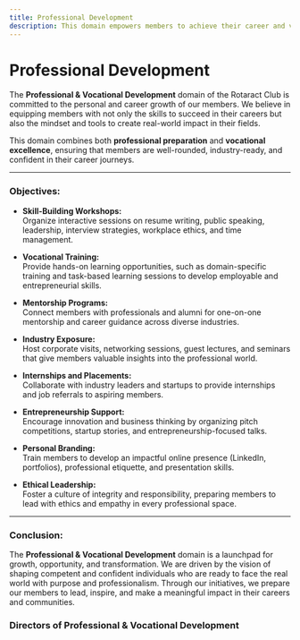 ```yaml
---
title: Professional Development
description: This domain empowers members to achieve their career and vocational goals through skill-building, mentorship, industry exposure, and real-world application.
---
```


# Professional  Development

The **Professional & Vocational Development** domain of the Rotaract Club is committed to the personal and career growth of our members. We believe in equipping members with not only the skills to succeed in their careers but also the mindset and tools to create real-world impact in their fields.

This domain combines both **professional preparation** and **vocational excellence**, ensuring that members are well-rounded, industry-ready, and confident in their career journeys.

---

### Objectives:

- **Skill-Building Workshops:**  
  Organize interactive sessions on resume writing, public speaking, leadership, interview strategies, workplace ethics, and time management.

- **Vocational Training:**  
  Provide hands-on learning opportunities, such as domain-specific training and task-based learning sessions to develop employable and entrepreneurial skills.

- **Mentorship Programs:**  
  Connect members with professionals and alumni for one-on-one mentorship and career guidance across diverse industries.

- **Industry Exposure:**  
  Host corporate visits, networking sessions, guest lectures, and seminars that give members valuable insights into the professional world.

- **Internships and Placements:**  
  Collaborate with industry leaders and startups to provide internships and job referrals to aspiring members.

- **Entrepreneurship Support:**  
  Encourage innovation and business thinking by organizing pitch competitions, startup stories, and entrepreneurship-focused talks.

- **Personal Branding:**  
  Train members to develop an impactful online presence (LinkedIn, portfolios), professional etiquette, and presentation skills.

- **Ethical Leadership:**  
  Foster a culture of integrity and responsibility, preparing members to lead with ethics and empathy in every professional space.

---

### Conclusion:

The **Professional & Vocational Development** domain is a launchpad for growth, opportunity, and transformation. We are driven by the vision of shaping competent and confident individuals who are ready to face the real world with purpose and professionalism. Through our initiatives, we prepare our members to lead, inspire, and make a meaningful impact in their careers and communities.

### Directors of Professional & Vocational Development


